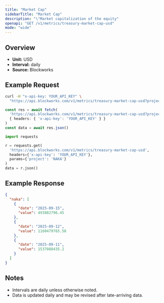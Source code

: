 ```yaml
---
title: "Market Cap"
sidebarTitle: "Market Cap"
description: "\"Market capitalization of the equity"
openapi: "GET /v1/metrics/treasury-market-cap-usd"
mode: "wide"
---
```


## Overview

- **Unit:** USD
- **Interval:** daily
- **Source:** Blockworks

## Example Request

<CodeGroup>

```bash cURL
curl -H "x-api-key: YOUR_API_KEY" \
  "https://api.blockworks.com/v1/metrics/treasury-market-cap-usd?project=NAKA"
```

```typescript TypeScript
const res = await fetch(
  'https://api.blockworks.com/v1/metrics/treasury-market-cap-usd?project=NAKA',
  { headers: { 'x-api-key': 'YOUR_API_KEY' } }
)
const data = await res.json()
```

```python Python
import requests

r = requests.get(
  'https://api.blockworks.com/v1/metrics/treasury-market-cap-usd',
  headers={'x-api-key': 'YOUR_API_KEY'},
  params={'project': 'NAKA'}
)
data = r.json()
```

</CodeGroup>

## Example Response

```json
{
  "naka": [
    {
      "date": "2025-09-15",
      "value": 493882796.45
    },
    {
      "date": "2025-09-12",
      "value": 1160479765.58
    },
    {
      "date": "2025-09-11",
      "value": 1537088435.2
    }
  ]
}
```

## Notes
- Intervals are daily unless otherwise noted.
- Data is updated daily and may be revised after late-arriving data.